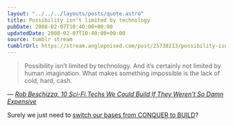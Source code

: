 ```yaml
---
layout: "../../../layouts/posts/quote.astro"
title: Possibility isn't limited by technology
pubDate: 2008-02-07T10:40:00+00:00
updatedDate: 2008-02-07T10:40:00+00:00
source: tumblr stream
tumblrUrl: https://stream.anglepoised.com/post/25738213/possibility-isnt-limited-by-technology-and-its
---
```


> Possibility isn&rsquo;t limited by technology. And it&rsquo;s certainly not limited by human imagination. What makes something impossible is the lack of cold, hard, cash.

— <cite>[Rob Beschizza, _10 Sci-Fi Techs We Could Build If They Weren't So Damn Expensive_](https://www.wired.com/2008/01/10-sci-fi-techs/)</cite>

Surely we just need to <a href="http://www.firaxis.com/games/game_detail.php?gameid=7">switch our bases from CONQUER to BUILD</a>?
